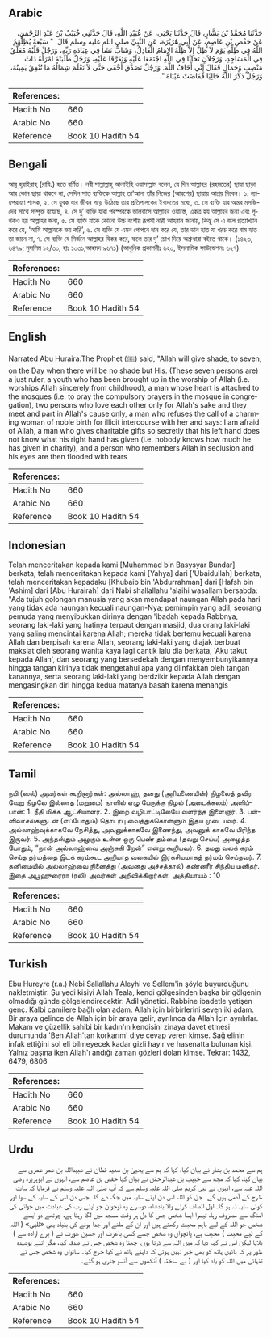 ## Arabic


<div dir="rtl" lang="ar" style={{fontSize:'larger',backgroundColor:'#f8f9fa',padding:20}}>
حَدَّثَنَا مُحَمَّدُ بْنُ بَشَّارٍ، قَالَ حَدَّثَنَا يَحْيَى، عَنْ عُبَيْدِ اللَّهِ، قَالَ حَدَّثَنِي خُبَيْبُ بْنُ عَبْدِ الرَّحْمَنِ، عَنْ حَفْصِ بْنِ عَاصِمٍ، عَنْ أَبِي هُرَيْرَةَ، عَنِ النَّبِيِّ صلى الله عليه وسلم قَالَ ‏ "‏ سَبْعَةٌ يُظِلُّهُمُ اللَّهُ فِي ظِلِّهِ يَوْمَ لاَ ظِلَّ إِلاَّ ظِلُّهُ الإِمَامُ الْعَادِلُ، وَشَابٌّ نَشَأَ فِي عِبَادَةِ رَبِّهِ، وَرَجُلٌ قَلْبُهُ مُعَلَّقٌ فِي الْمَسَاجِدِ، وَرَجُلاَنِ تَحَابَّا فِي اللَّهِ اجْتَمَعَا عَلَيْهِ وَتَفَرَّقَا عَلَيْهِ، وَرَجُلٌ طَلَبَتْهُ امْرَأَةٌ ذَاتُ مَنْصِبٍ وَجَمَالٍ فَقَالَ إِنِّي أَخَافُ اللَّهَ‏.‏ وَرَجُلٌ تَصَدَّقَ أَخْفَى حَتَّى لاَ تَعْلَمَ شِمَالُهُ مَا تُنْفِقُ يَمِينُهُ، وَرَجُلٌ ذَكَرَ اللَّهَ خَالِيًا فَفَاضَتْ عَيْنَاهُ ‏"‏‏.‏
</div>
<div style={{backgroundColor:'#f8f9fa',padding:20, marginBottom: 10}}><table> <thead> <tr> <th>References:</th> <th></th> </tr> </thead> <tbody><tr><td>Hadith No</td><td>660</td></tr><tr><td>Arabic No</td><td>660</td></tr><tr><td>Reference</td><td>Book 10 Hadith 54</td></tr></tbody></table></div>

## Bengali


<div dir="ltr" lang="bn" style={{fontSize:'larger',backgroundColor:'#f8f9fa',padding:20}}>
আবূ হুরাইরাহ্ (রাযি.) হতে বর্ণিত। নবী সাল্লাল্লাহু আলাইহি ওয়াসাল্লাম বলেন, যে দিন আল্লাহর (রহমতের) ছায়া ছাড়া আর কোন ছায়া থাকবে না, সেদিন সাত ব্যক্তিকে আল্লাহ তা‘আলা তাঁর নিজের (আরশের) ছায়ায় আশ্রয় দিবেন। ১. ন্যায়পরায়ণ শাসক, ২. সে যুবক যার জীবন গড়ে উঠেছে তার প্রতিপালকের ইবাদতের মধ্যে, ৩. সে ব্যক্তি যার অন্তর মসজিদের সাথে সম্পৃক্ত রয়েছে, ৪. সে দু’ ব্যক্তি যারা পরস্পরকে ভালবাসে আল্লাহর ওয়াস্তে, একত্র হয় আল্লাহর জন্য এবং পৃথকও হয় আল্লাহর জন্য, ৫. সে ব্যক্তি যাকে কোনো উচ্চ বংশীয় রূপসী নারী আহবান জানায়, কিন্তু সে এ বলে প্রত্যাখ্যান করে যে, ‘আমি আল্লাহকে ভয় করি’, ৬. সে ব্যক্তি যে এমন গোপনে দান করে যে, তার ডান হাত যা খরচ করে বাম হাত তা জানে না, ৭. সে ব্যক্তি যে নির্জনে আল্লাহর যিকর করে, ফলে তার দু’ চোখ দিয়ে অশ্রুধারা বইতে থাকে। (১৪২৩, ৬৪৭৯; মুসলিম ১২/৩০, হাঃ ১০৩১,আহমদ ৯৬৭১) (আধুনিক প্রকাশনীঃ ৬২০, ইসলামিক ফাউন্ডেশনঃ ৬২৭)
</div>
<div style={{backgroundColor:'#f8f9fa',padding:20, marginBottom: 10}}><table> <thead> <tr> <th>References:</th> <th></th> </tr> </thead> <tbody><tr><td>Hadith No</td><td>660</td></tr><tr><td>Arabic No</td><td>660</td></tr><tr><td>Reference</td><td>Book 10 Hadith 54</td></tr></tbody></table></div>

## English


<div dir="ltr" lang="en" style={{fontSize:'larger',backgroundColor:'#f8f9fa',padding:20}}>
Narrated Abu Huraira:The Prophet (ﷺ) said, "Allah will give shade, to seven, on the Day when there will be no shade but His. (These seven persons are) a just ruler, a youth who has been brought up in the worship of Allah (i.e. worships Allah sincerely from childhood), a man whose heart is attached to the mosques (i.e. to pray the compulsory prayers in the mosque in congregation), two persons who love each other only for Allah's sake and they meet and part in Allah's cause only, a man who refuses the call of a charming woman of noble birth for illicit intercourse with her and says: I am afraid of Allah, a man who gives charitable gifts so secretly that his left hand does not know what his right hand has given (i.e. nobody knows how much he has given in charity), and a person who remembers Allah in seclusion and his eyes are then flooded with tears
</div>
<div style={{backgroundColor:'#f8f9fa',padding:20, marginBottom: 10}}><table> <thead> <tr> <th>References:</th> <th></th> </tr> </thead> <tbody><tr><td>Hadith No</td><td>660</td></tr><tr><td>Arabic No</td><td>660</td></tr><tr><td>Reference</td><td>Book 10 Hadith 54</td></tr></tbody></table></div>

## Indonesian


<div dir="ltr" lang="id" style={{fontSize:'larger',backgroundColor:'#f8f9fa',padding:20}}>
Telah menceritakan kepada kami [Muhammad bin Basysyar Bundar] berkata, telah menceritakan kepada kami [Yahya] dari ['Ubaidullah] berkata, telah menceritakan kepadaku [Khubaib bin 'Abdurrahman] dari [Hafsh bin 'Ashim] dari [Abu Hurairah] dari Nabi shallallahu 'alaihi wasallam bersabda: "Ada tujuh golongan manusia yang akan mendapat naungan Allah pada hari yang tidak ada naungan kecuali naungan-Nya; pemimpin yang adil, seorang pemuda yang menyibukkan dirinya dengan 'ibadah kepada Rabbnya, seorang laki-laki yang hatinya terpaut dengan masjid, dua orang laki-laki yang saling mencintai karena Allah; mereka tidak bertemu kecuali karena Allah dan berpisah karena Allah, seorang laki-laki yang diajak berbuat maksiat oleh seorang wanita kaya lagi cantik lalu dia berkata, 'Aku takut kepada Allah', dan seorang yang bersedekah dengan menyembunyikannya hingga tangan kirinya tidak mengetahui apa yang diinfakkan oleh tangan kanannya, serta seorang laki-laki yang berdzikir kepada Allah dengan mengasingkan diri hingga kedua matanya basah karena menangis
</div>
<div style={{backgroundColor:'#f8f9fa',padding:20, marginBottom: 10}}><table> <thead> <tr> <th>References:</th> <th></th> </tr> </thead> <tbody><tr><td>Hadith No</td><td>660</td></tr><tr><td>Arabic No</td><td>660</td></tr><tr><td>Reference</td><td>Book 10 Hadith 54</td></tr></tbody></table></div>

## Tamil


<div dir="ltr" lang="ta" style={{fontSize:'larger',backgroundColor:'#f8f9fa',padding:20}}>
நபி (ஸல்) அவர்கள் கூறினார்கள்: அல்லாஹ், தனது (அரியணையின்) நிழலைத் தவிர வேறு நிழலே இல்லாத (மறுமை) நாளில் ஏழு பேருக்கு நிழல் (அடைக்கலம்) அளிப்பான்: 1. நீதி மிக்க ஆட்சியாளர். 2. இறை வழிபாட்டிலேயே வளர்ந்த இளைஞர். 3. பள்ளிவாசல்களுடன் (எப்போதும்) தொடர்பு வைத்துக்கொள்ளும் இதய முடையவர். 4. அல்லாஹ்வுக்காகவே நேசித்து, அவனுக்காகவே இணைந்து, அவனுக் காகவே பிரிந்த இருவர். 5. அந்தஸ்தும் அழகும் உள்ள ஒரு பெண் தம்மை (தவறு செய்ய) அழைத்த போதும், “நான் அல்லாஹ்வை அஞ்சுகி றேன்” என்று கூறியவர். 6. தமது வலக் கரம் செய்த தர்மத்தை இடக் கரம்கூட அறியாத வகையில் இரகசியமாகத் தர்மம் செய்தவர். 7. தனிமையில் அல்லாஹ்வை நினைத்து (அவனது அச்சத்தால்) கண்ணீர் சிந்திய மனிதர். இதை அபூஹுரைரா (ரலி) அவர்கள் அறிவிக்கிறார்கள். அத்தியாயம் : 10
</div>
<div style={{backgroundColor:'#f8f9fa',padding:20, marginBottom: 10}}><table> <thead> <tr> <th>References:</th> <th></th> </tr> </thead> <tbody><tr><td>Hadith No</td><td>660</td></tr><tr><td>Arabic No</td><td>660</td></tr><tr><td>Reference</td><td>Book 10 Hadith 54</td></tr></tbody></table></div>

## Turkish


<div dir="ltr" lang="tr" style={{fontSize:'larger',backgroundColor:'#f8f9fa',padding:20}}>
Ebu Hureyre (r.a.) Nebi Sallallahu Aleyhi ve Sellem'in şöyle buyurduğunu nakletmiştir: Şu yedi kişiyi Allah Teala, kendi gölgesinden başka bir gölgenin olmadığı günde gölgelendirecektir: Adil yönetici. Rabbine ibadetle yetişen genç. Kalbi camilere bağlı olan adam. Allah için birbirlerini seven iki adam. Bir araya gelince de Allah için bir araya gelir, ayrılınca da Allah İçin ayrılırlar. Makam ve güzellik sahibi bir kadın'ın kendisini zinaya davet etmesi durumunda 'Ben Allah'tan korkarım' diye cevap veren kimse. Sağ elinin infak ettiğini sol eli bilmeyecek kadar gizli hayır ve hasenatta bulunan kişi. Yalnız başına iken Allah'ı andığı zaman gözleri dolan kimse. Tekrar: 1432, 6479, 6806
</div>
<div style={{backgroundColor:'#f8f9fa',padding:20, marginBottom: 10}}><table> <thead> <tr> <th>References:</th> <th></th> </tr> </thead> <tbody><tr><td>Hadith No</td><td>660</td></tr><tr><td>Arabic No</td><td>660</td></tr><tr><td>Reference</td><td>Book 10 Hadith 54</td></tr></tbody></table></div>

## Urdu


<div dir="rtl" lang="ur" style={{fontSize:'larger',backgroundColor:'#f8f9fa',padding:20}}>
ہم سے محمد بن بشار نے بیان کیا، کہا کہ ہم سے یحییٰ بن سعید قطان نے عبیداللہ بن عمر عمری سے بیان کیا، کہا کہ مجھ سے خبیب بن عبدالرحمٰن نے بیان کیا حفص بن عاصم سے، انہوں نے ابوہریرہ رضی اللہ عنہ سے، انہوں نے نبی کریم صلی اللہ علیہ وسلم سے کہ آپ صلی اللہ علیہ وسلم نے فرمایا کہ سات طرح کے آدمی ہوں گے۔ جن کو اللہ اس دن اپنے سایہ میں جگہ دے گا۔ جس دن اس کے سایہ کے سوا اور کوئی سایہ نہ ہو گا۔ اول انصاف کرنے والا بادشاہ، دوسرے وہ نوجوان جو اپنے رب کی عبادت میں جوانی کی امنگ سے مصروف رہا، تیسرا ایسا شخص جس کا دل ہر وقت مسجد میں لگا رہتا ہے، چوتھے دو ایسے شخص جو اللہ کے لیے باہم محبت رکھتے ہیں اور ان کے ملنے اور جدا ہونے کی بنیاد یہی «للهى» ( اللہ کے لیے محبت ) محبت ہے، پانچواں وہ شخص جسے کسی باعزت اور حسین عورت نے ( برے ارادہ سے ) بلایا لیکن اس نے کہہ دیا کہ میں اللہ سے ڈرتا ہوں، چھٹا وہ شخص جس نے صدقہ کیا، مگر اتنے پوشیدہ طور پر کہ بائیں ہاتھ کو بھی خبر نہیں ہوئی کہ داہنے ہاتھ نے کیا خرچ کیا۔ ساتواں وہ شخص جس نے تنہائی میں اللہ کو یاد کیا اور ( بے ساختہ ) آنکھوں سے آنسو جاری ہو گئے۔
</div>
<div style={{backgroundColor:'#f8f9fa',padding:20, marginBottom: 10}}><table> <thead> <tr> <th>References:</th> <th></th> </tr> </thead> <tbody><tr><td>Hadith No</td><td>660</td></tr><tr><td>Arabic No</td><td>660</td></tr><tr><td>Reference</td><td>Book 10 Hadith 54</td></tr></tbody></table></div>
